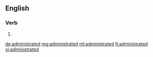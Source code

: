 ==English==

===Verb===
{{head|en|verb form}}

# {{en-past of|administrate}}

[[de:administrated]]
[[mg:administrated]]
[[ml:administrated]]
[[fi:administrated]]
[[vi:administrated]]